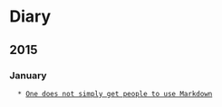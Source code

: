 = Diary =

== 2015 ==

=== January ===
   * [[2015-01-14|One does not simply get people to use Markdown]]

